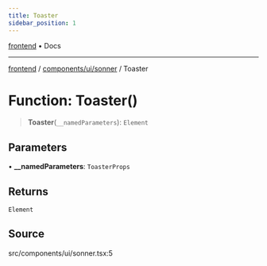 ```yaml
---
title: Toaster
sidebar_position: 1
---
```


[frontend](../../../..) • Docs

***

[frontend](../../../..) / [components/ui/sonner](..) / Toaster

# Function: Toaster()

> **Toaster**(`__namedParameters`): `Element`

## Parameters

• **\_\_namedParameters**: `ToasterProps`

## Returns

`Element`

## Source

src/components/ui/sonner.tsx:5
